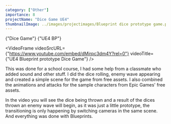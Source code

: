 ```yaml
---
category: ["Other"]
importance: 8
projectName: "Dice Game UE4"
thumbnailImage: ../images/projectimages/Blueprint dice prototype game.png
---
```


<AsciiText bClassStyling={true}>{"Dice Game"}</AsciiText>
<AsciiText bClassStyling={true}>{"UE4 BP"}</AsciiText>

<VideoFrame 
videoSrcURL={"https://www.youtube.com/embed/dMirpc3dm4Y?rel=0"}
videoTitle={"UE4 Blueprint prototype Dice Game"}
/>

This was done for a school course, I had some help from a classmate who added sound and other stuff.
I did the dice rolling, enemy wave appearing and created a simple scene for the game from free assets. 
I also combined the animations and attacks for the sample characters from Epic Games' free assets.

In the video you will see the dice being thrown and a result of the dices thrown an enemy wave will begin, as it was just a little prototype,
the transitioning is only happening by switching cameras in the same scene. And everything was done with Blueprints.

